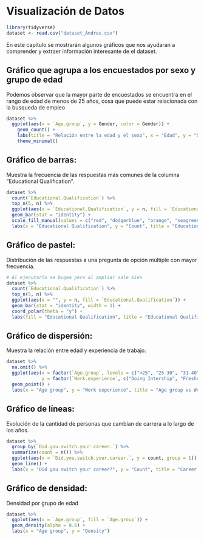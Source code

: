 # Visualización de Datos

```r
library(tidyverse)
dataset <- read.csv("dataset_Andres.csv")
```


En este capítulo se mostrarán algunos gráficos que nos ayudaran a comprender y extraer información interesante de el dataset.

## Gráfico que agrupa a los encuestados por sexo y grupo de edad
Podemos observar que la mayor parte de encuestados se encuentra en el rango de edad de menos de 25 años, cosa que puede estar relacionada con la busqueda de empleo
```r
dataset %>% 
  ggplot(aes(x = `Age.group`, y = Gender, color = Gender)) +
    geom_count() +
    labs(title = "Relación entre la edad y el sexo", x = "Edad", y = "Sexo", color = "Edad") +
    theme_minimal()
```


## Gráfico de barras: 
Muestra la frecuencia de las respuestas más comunes de la columna "Educational Qualification".
```r
dataset %>%
  count(`Educational.Qualification`) %>%
  top_n(5, n) %>%
  ggplot(aes(x = `Educational.Qualification`, y = n, fill = `Educational.Qualification`)) +
  geom_bar(stat = "identity") +
  scale_fill_manual(values = c("red", "dodgerblue", "orange", "seagreen3", "purple")) +
  labs(x = "Educational Qualification", y = "Count", title = "Educational Qualification Frequency")

```


## Gráfico de pastel:
Distribución de las respuestas a una pregunta de opción múltiple con mayor frecuencia.
```r
# Al ejecutarlo se bugea pero al ampliar sale bien
dataset %>%
  count(`Educational.Qualification`) %>%
  top_n(5, n) %>%
  ggplot(aes(x = "", y = n, fill = `Educational.Qualification`)) +
  geom_bar(stat = "identity", width = 1) +
  coord_polar(theta = "y") +
  labs(fill = "Educational Qualification", title = "Educational Qualification Distribution")

```

## Gráfico de dispersión: 
Muestra la relación entre edad y experiencia de trabajo. 
```r
dataset %>%
  na.omit() %>% 
  ggplot(aes(x = factor(`Age.group`, levels = c("<25", "25-30", "31-40")), 
             y = factor(`Work.experience`, c("Doing Intership", "Fresher", "1-2years", "3+ years", "8")))) +
  geom_point() +
  labs(x = "Age group", y = "Work experience", title = "Age group vs Work experience")

```

## Gráfico de líneas: 
Evolución de la cantidad de personas que cambian de carrera a lo largo de los años.
```r
dataset %>%
  group_by(`Did.you.switch.your.career.`) %>%
  summarize(count = n()) %>%
  ggplot(aes(x = `Did.you.switch.your.career.`, y = count, group = 1)) +
  geom_line() +
  labs(x = "Did you switch your career?", y = "Count", title = "Career Switch Over Time")

```

## Gráfico de densidad:
Densidad por grupo de edad
```r
dataset %>%
  ggplot(aes(x = `Age.group`, fill = `Age.group`)) +
  geom_density(alpha = 0.6) +
  labs(x = "Age group", y = "Density")

```